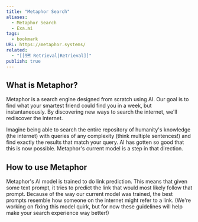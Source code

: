 ```yaml
---
title: "Metaphor Search"
aliases:
  - Metaphor Search
  - Exa.ai
tags:
  - bookmark
URL: https://metaphor.systems/
related:
  - "[[🗺️ Retrieval|Retrieval]]"
publish: true
---
```




## What is Metaphor?

Metaphor is a search engine designed from scratch using AI. Our goal is to find what your smartest friend could find you in a week, but instantaneously. By discovering new ways to search the internet, we'll rediscover the internet.

Imagine being able to search the entire repository of humanity's knowledge (the internet) with queries of any complexity (think multiple sentences!) and find exactly the results that match your query. AI has gotten so good that this is now possible. Metaphor's current model is a step in that direction.

## How to use Metaphor

Metaphor's AI model is trained to do link prediction. This means that given some text prompt, it tries to predict the link that would most likely follow that prompt. Because of the way our current model was trained, the best prompts resemble how someone on the internet might refer to a link. (We're working on fixing this model quirk, but for now these guidelines will help make your search experience way better!)